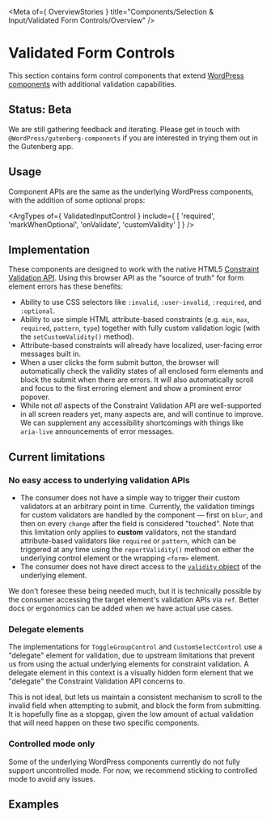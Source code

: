
<Meta of={ OverviewStories } title="Components/Selection & Input/Validated Form Controls/Overview" />

# Validated Form Controls

This section contains form control components that extend [WordPress components](https://wordpress.github.io/gutenberg/) with additional validation capabilities.

## Status: Beta

We are still gathering feedback and iterating. Please get in touch with `@WordPress/gutenberg-components`  if you are interested in trying them out in the Gutenberg app.

## Usage

Component APIs are the same as the underlying WordPress components, with the addition of some optional props:

<ArgTypes of={ ValidatedInputControl } include={ [ 'required', 'markWhenOptional', 'onValidate', 'customValidity' ] } />

## Implementation

These components are designed to work with the native HTML5 [Constraint Validation API](https://developer.mozilla.org/en-US/docs/Web/API/Constraint_validation). Using this browser API as the "source of truth" for form element errors has these benefits:

- Ability to use CSS selectors like `:invalid`, `:user-invalid`, `:required`, and `:optional`.
- Ability to use simple HTML attribute-based constraints (e.g. `min`, `max`, `required`, `pattern`, `type`) together with fully custom validation logic (with the `setCustomValidity()` method).
- Attribute-based constraints will already have localized, user-facing error messages built in.
- When a user clicks the form submit button, the browser will automatically check the validity states of all enclosed form elements and block the submit when there are errors. It will also automatically scroll and focus to the first erroring element and show a prominent error popover.
- While not _all_ aspects of the Constraint Validation API are well-supported in all screen readers yet, many aspects are, and will continue to improve. We can supplement any accessibility shortcomings with things like `aria-live` announcements of error messages.

## Current limitations

### No easy access to underlying validation APIs

- The consumer does not have a simple way to trigger their custom validators at an arbitrary point in time. Currently, the validation timings for custom validators are handled by the component — first on `blur`, and then on every `change` after the field is considered "touched". Note that this limitation only applies to **custom** validators, not the standard attribute-based validators like `required` or `pattern`, which can be triggered at any time using the `reportValidity()` method on either the underlying control element or the wrapping `<form>` element.
- The consumer does not have direct access to the [`validity` object](https://developer.mozilla.org/en-US/docs/Web/API/ValidityState) of the underlying element.

We don't foresee these being needed much, but it is technically possible by the consumer accessing the target element's validation APIs via `ref`. Better docs or ergonomics can be added when we have actual use cases.

### Delegate elements

The implementations for `ToggleGroupControl` and `CustomSelectControl` use a "delegate" element for validation, due to upstream limitations that prevent us from using the actual underlying elements for constraint validation. A delegate element in this context is a visually hidden form element that we "delegate" the Constraint Validation API concerns to.

This is not ideal, but lets us maintain a consistent mechanism to scroll to the invalid field when attempting to submit, and block the form from submitting. It is hopefully fine as a stopgap, given the low amount of actual validation that will need happen on these two specific components.

### Controlled mode only

Some of the underlying WordPress components currently do not fully support uncontrolled mode. For now, we recommend sticking to controlled mode to avoid any issues.

## Examples

<Stories />
